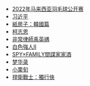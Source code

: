 * [[2022年马来西亚羽毛球公开赛|2022年马来西亚羽毛球公开赛]]
* [[习近平|习近平]]
* [[紙房子：韓國篇|紙房子：韓國篇]]
* [[柯志恩|柯志恩]]
* [[非常律師禹英禑|非常律師禹英禑]]
* [[白色強人II|白色強人II]]
* [[SPY×FAMILY間諜家家酒|SPY×FAMILY間諜家家酒]]
* [[梦华录|梦华录]]
* [[小栗旬|小栗旬]]
* [[捍衛戰士：獨行俠|捍衛戰士：獨行俠]]
<!-- 2022/06/30 --><noinclude>{{doc}}</noinclude>